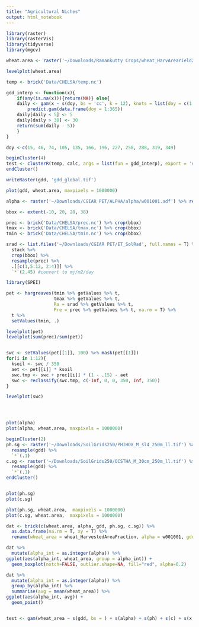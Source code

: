 ```yaml
---
title: "Agricultural Niches"
output: html_notebook
---
```


```r
library(raster)
library(rasterVis)
library(tidyverse)
library(mgcv)
```


```r
wheat.area <- raster('~/Downloads/Ramankutty Crops/wheat_HarvAreaYield2000_Geotiff/wheat_HarvAreaYield2000_Geotiff/wheat_HarvestedAreaFraction.tif')
```

```r
levelplot(wheat.area)
```

```r
temp <- brick('Data/CHELSA/temp.nc')
```

```r
gdd_interp <- function(x){
    if(any(is.na(x))){return(NA)} else{
    daily <- gam(x ~ s(doy, bs = 'cc', k = 12), knots = list(doy = c(1, 366))) %>%
        predict.gam(data.frame(doy = 1:365)) 
    daily[daily < 5] <- 5
    daily[daily > 30] <- 30
    return(sum(daily - 5))
    }
}

doy <-c(15, 46, 74, 105, 135, 166, 196, 227, 258, 288, 319, 349)

beginCluster(4)
test <- clusterR(temp, calc, args = list(fun = gdd_interp), export = 'doy')
endCluster()

writeRaster(gdd, 'gdd_global.tif')
```

```r
plot(gdd, wheat.area, maxpixels = 1000000)
```


```r
alpha <- raster('~/Downloads/CGIAR PET/ALPHA/alpha/w001001.adf') %>% resample(gdd)

bbox <- extent(-10, 20, 28, 38)

prec <- brick('Data/CHELSA/prec.nc') %>% crop(bbox)
tmax <- brick('Data/CHELSA/tmax.nc') %>% crop(bbox)
tmin <- brick('Data/CHELSA/tmin.nc') %>% crop(bbox)

srad <- list.files('~/Downloads/CGIAR PET/ET_SolRad', full.names = T) %>%
  stack %>%
  crop(bbox) %>%
  resample(prec) %>%
  .[[c(1,5:12, 2:4)]] %>%
  `*`(2.45) #convert to mj/m2/day

library(SPEI)

pet <- hargreaves(tmin %>% getValues %>% t, 
                  tmax %>% getValues %>% t, 
                  Ra = srad %>% getValues %>% t, 
                  Pre = prec %>% getValues %>% t, na.rm = T) %>%
  t %>%
  setValues(tmin, .)

levelplot(pet)
levelplot(sum(prec)/sum(pet))


swc <- setValues(pet[[1]], 100) %>% mask(pet[[1]])
for(i in 1:12){
  ksoil <- swc / 350
  aet <- pet[[i]] * ksoil
  swc.tmp <- swc + prec[[i]] * (1 - .15) - aet
  swc <- reclassify(swc.tmp, c(-Inf, 0, 0, 350, Inf, 350))
}

levelplot(swc)




plot(alpha)
plot(alpha, wheat.area, maxpixels = 1000000)

```

```r

beginCluster(2)
ph.sg <- raster('~/Downloads/SoilGrids250/PHIHOX_M_sl4_250m_ll.tif') %>%
  resample(gdd) %>%
  `*`(.1)
c.sg <- raster('~/Downloads/SoilGrids250/OCSTHA_M_30cm_250m_ll.tif') %>%
  resample(gdd) %>%
  `*`(.1)
endCluster()


plot(ph.sg)
plot(c.sg)

plot(ph.sg, wheat.area,  maxpixels = 1000000)
plot(c.sg, wheat.area,  maxpixels = 1000000)
```

```r
dat <- brick(c(wheat.area, alpha, gdd, ph.sg, c.sg)) %>% 
  as.data.frame(na.rm = T, xy = T) %>%
  rename(wheat_area = wheat_HarvestedAreaFraction, alpha = w001001, gdd = layer, ph = PHIHOX_M_sl4_250m_ll, c = OCSTHA_M_30cm_250m_ll)

dat %>%
  mutate(alpha_int = as.integer(alpha)) %>%
ggplot(aes(alpha_int, wheat_area, group = alpha_int)) +
  geom_boxplot(notch=FALSE, outlier.shape=NA, fill="red", alpha=0.2)

dat %>%
  mutate(alpha_int = as.integer(alpha)) %>%
  group_by(alpha_int) %>%
  summarise(avg = mean(wheat_area)) %>%
ggplot(aes(alpha_int, avg)) +
  geom_point()


test <- gam(wheat_area ~ s(gdd, bs = ) + s(alpha) + s(ph) + s(c) + s(x,y, bs = 'sos'), family = betar(link = 'logit'), data = dat)
```

